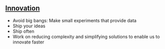 ## [Innovation](https://zeroheight.com/2c2e9ba82/p/255e7f-innovation)

- Avoid big bangs: Make small experiments that provide data
- Ship your ideas
- Ship often
- Work on reducing complexity and simplifying solutions to enable us to innovate faster